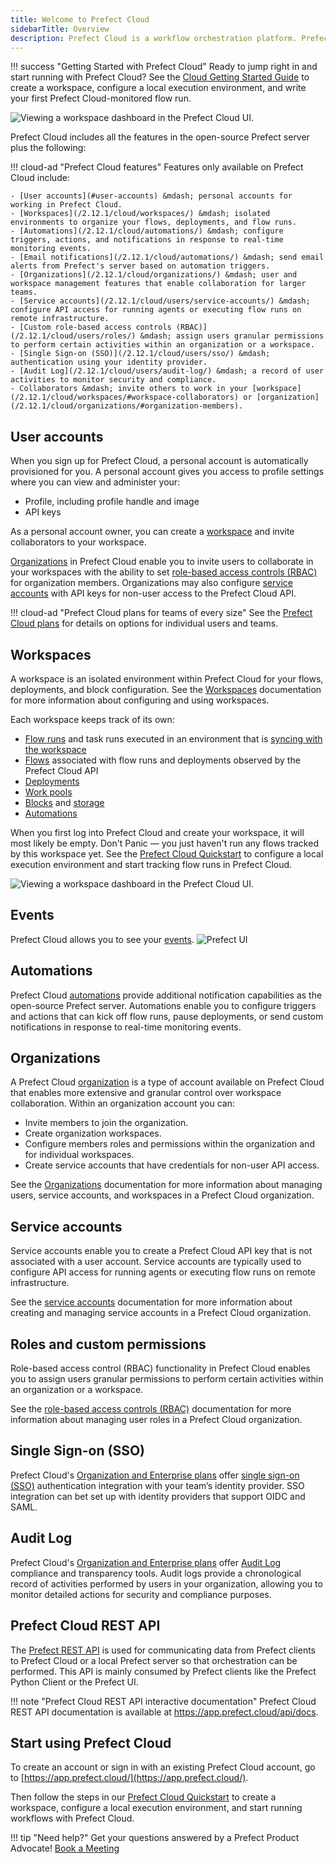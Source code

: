 ```yaml
---
title: Welcome to Prefect Cloud
sidebarTitle: Overview
description: Prefect Cloud is a workflow orchestration platform. Prefect Cloud provides all the capabilities of the [Prefect server](/2.12.1/host) and UI in a hosted environment, plus additional features such as automations, workspaces, and organizations.
---
```




!!! success "Getting Started with Prefect Cloud"
    Ready to jump right in and start running with Prefect Cloud? See the [Cloud Getting Started Guide](/2.12.1/cloud/cloud-quickstart/) to create a workspace, configure a local execution environment, and write your first Prefect Cloud-monitored flow run.

![Viewing a workspace dashboard in the Prefect Cloud UI.](/2.12.1/img/ui/cloud-workspace-dashboard.png)

Prefect Cloud includes all the features in the open-source Prefect server plus the following:

!!! cloud-ad "Prefect Cloud features"
    Features only available on Prefect Cloud include:

    - [User accounts](#user-accounts) &mdash; personal accounts for working in Prefect Cloud. 
    - [Workspaces](/2.12.1/cloud/workspaces/) &mdash; isolated environments to organize your flows, deployments, and flow runs.
    - [Automations](/2.12.1/cloud/automations/) &mdash; configure triggers, actions, and notifications in response to real-time monitoring events.
    - [Email notifications](/2.12.1/cloud/automations/) &mdash; send email alerts from Prefect's server based on automation triggers.
    - [Organizations](/2.12.1/cloud/organizations/) &mdash; user and workspace management features that enable collaboration for larger teams.
    - [Service accounts](/2.12.1/cloud/users/service-accounts/) &mdash; configure API access for running agents or executing flow runs on remote infrastructure.
    - [Custom role-based access controls (RBAC)](/2.12.1/cloud/users/roles/) &mdash; assign users granular permissions to perform certain activities within an organization or a workspace.
    - [Single Sign-on (SSO)](/2.12.1/cloud/users/sso/) &mdash; authentication using your identity provider.
    - [Audit Log](/2.12.1/cloud/users/audit-log/) &mdash; a record of user activities to monitor security and compliance.
    - Collaborators &mdash; invite others to work in your [workspace](/2.12.1/cloud/workspaces/#workspace-collaborators) or [organization](/2.12.1/cloud/organizations/#organization-members).

## User accounts

When you sign up for Prefect Cloud, a personal account is automatically provisioned for you. A personal account gives you access to profile settings where you can view and administer your: 

- Profile, including profile handle and image
- API keys

As a personal account owner, you can create a [workspace](#workspaces) and invite collaborators to your workspace. 

[Organizations](#organizations) in Prefect Cloud enable you to invite users to collaborate in your workspaces with the ability to set [role-based access controls (RBAC)](#roles-and-custom-permissions) for organization members. Organizations may also configure [service accounts](#service-accounts) with API keys for non-user access to the Prefect Cloud API.

!!! cloud-ad "Prefect Cloud plans for teams of every size"
    See the [Prefect Cloud plans](https://www.prefect.io/pricing/) for details on options for individual users and teams.

## Workspaces

A workspace is an isolated environment within Prefect Cloud for your flows, deployments, and block configuration. See the [Workspaces](/2.12.1/cloud/workspaces/) documentation for more information about configuring and using workspaces.

Each workspace keeps track of its own:

- [Flow runs](/2.12.1/concepts/flows/) and task runs executed in an environment that is [syncing with the workspace](/2.12.1/cloud/#workspaces)
- [Flows](/2.12.1/concepts/flows/) associated with flow runs and deployments observed by the Prefect Cloud API
- [Deployments](/2.12.1/concepts/deployments/)
- [Work pools](/2.12.1/concepts/work-pools/)
- [Blocks](/2.12.1/concepts/blocks/) and [storage](/2.12.1/concepts/storage/)
- [Automations](/2.12.1/cloud/automations/)

When you first log into Prefect Cloud and create your workspace, it will most likely be empty. Don't Panic &mdash; you just haven't run any flows tracked by this workspace yet. See the [Prefect Cloud Quickstart](/2.12.1/cloud/cloud-quickstart/) to configure a local execution environment and start tracking flow runs in Prefect Cloud. 

![Viewing a workspace dashboard in the Prefect Cloud UI.](/2.12.1/img/ui/cloud-new-workspace.png)

## Events

Prefect Cloud allows you to see your [events](/2.12.1/cloud/events/). 
![Prefect UI](/2.12.1/img/ui/event-feed.png)


## Automations

Prefect Cloud [automations](/2.12.1/cloud/automations/) provide additional notification capabilities as the open-source Prefect server. Automations enable you to configure triggers and actions that can kick off flow runs, pause deployments, or send custom notifications in response to real-time monitoring events. 

## Organizations <span class="badge orgs"></span>

A Prefect Cloud [organization](/2.12.1/cloud/organizations/) is a type of account available on Prefect Cloud that enables more extensive and granular control over workspace collaboration. Within an organization account you can:

- Invite members to join the organization.
- Create organization workspaces.
- Configure members roles and permissions within the organization and for individual workspaces.
- Create service accounts that have credentials for non-user API access.

See the [Organizations](/2.12.1/cloud/organizations/) documentation for more information about managing users, service accounts, and workspaces in a Prefect Cloud organization.

## Service accounts <span class="badge orgs"></span>

Service accounts enable you to create a Prefect Cloud API key that is not associated with a user account. Service accounts are typically used to configure API access for running agents or executing flow runs on remote infrastructure. 

See the [service accounts](/2.12.1/cloud/users/service-accounts/) documentation for more information about creating and managing service accounts in a Prefect Cloud organization.

## Roles and custom permissions <span class="badge orgs"></span>

Role-based access control (RBAC) functionality in Prefect Cloud enables you to assign users granular permissions to perform certain activities within an organization or a workspace.

See the [role-based access controls (RBAC)](../cloud/users/roles/) documentation for more information about managing user roles in a Prefect Cloud organization.

## Single Sign-on (SSO) <span class="badge orgs"></span> <span class="badge enterprise"></span>

Prefect Cloud's [Organization and Enterprise plans](https://www.prefect.io/pricing) offer [single sign-on (SSO)](/2.12.1/cloud/users/sso/) authentication integration with your team’s identity provider. SSO integration can bet set up with identity providers that support OIDC and SAML.

## Audit Log <span class="badge orgs"></span> <span class="badge enterprise"></span>

Prefect Cloud's [Organization and Enterprise plans](https://www.prefect.io/pricing) offer [Audit Log](/2.12.1/cloud/users/audit-log/) compliance and transparency tools. Audit logs provide a chronological record of activities performed by users in your organization, allowing you to monitor detailed actions for security and compliance purposes. 

## Prefect Cloud REST API

The [Prefect REST API](/2.12.1/api-ref/rest-api/) is used for communicating data from Prefect clients to Prefect Cloud or a local Prefect server so that orchestration can be performed. This API is mainly consumed by Prefect clients like the Prefect Python Client or the Prefect UI.

!!! note "Prefect Cloud REST API interactive documentation"
    Prefect Cloud REST API documentation is available at <a href="https://app.prefect.cloud/api/docs" target="_blank">https://app.prefect.cloud/api/docs</a>.


## Start using Prefect Cloud

To create an account or sign in with an existing Prefect Cloud account, go to [https://app.prefect.cloud/](https://app.prefect.cloud/).

Then follow the steps in our [Prefect Cloud Quickstart](/2.12.1/ui/cloud-quickstart/) to create a workspace, configure a local execution environment, and start running workflows with Prefect Cloud.

!!! tip "Need help?"
    Get your questions answered by a Prefect Product Advocate! [Book a Meeting](https://calendly.com/prefect-experts/prefect-product-advocates?utm_campaign=prefect_docs_cloud&utm_content=prefect_docs&utm_medium=docs&utm_source=docs)
